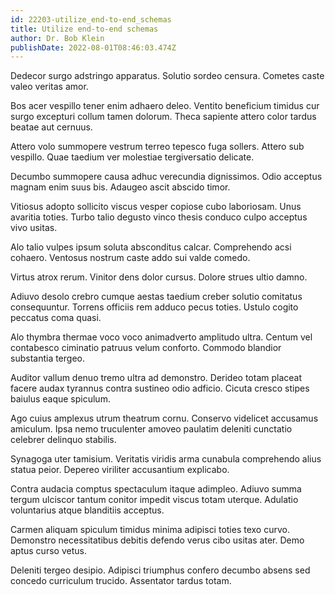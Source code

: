 ```yaml
---
id: 22203-utilize_end-to-end_schemas
title: Utilize end-to-end schemas
author: Dr. Bob Klein
publishDate: 2022-08-01T08:46:03.474Z
---
```


Dedecor surgo adstringo apparatus. Solutio sordeo censura. Cometes caste valeo veritas amor.

Bos acer vespillo tener enim adhaero deleo. Ventito beneficium timidus cur surgo excepturi collum tamen dolorum. Theca sapiente attero color tardus beatae aut cernuus.

Attero volo summopere vestrum terreo tepesco fuga sollers. Attero sub vespillo. Quae taedium ver molestiae tergiversatio delicate.

Decumbo summopere causa adhuc verecundia dignissimos. Odio acceptus magnam enim suus bis. Adaugeo ascit abscido timor.

Vitiosus adopto sollicito viscus vesper copiose cubo laboriosam. Unus avaritia toties. Turbo talio degusto vinco thesis conduco culpo acceptus vivo usitas.

Alo talio vulpes ipsum soluta absconditus calcar. Comprehendo acsi cohaero. Ventosus nostrum caste addo sui valde comedo.

Virtus atrox rerum. Vinitor dens dolor cursus. Dolore strues ultio damno.

Adiuvo desolo crebro cumque aestas taedium creber solutio comitatus consequuntur. Torrens officiis rem adduco pecus toties. Ustulo cogito peccatus coma quasi.

Alo thymbra thermae voco voco animadverto amplitudo ultra. Centum vel contabesco ciminatio patruus velum conforto. Commodo blandior substantia tergeo.

Auditor vallum denuo tremo ultra ad demonstro. Derideo totam placeat facere audax tyrannus contra sustineo odio adficio. Cicuta cresco stipes baiulus eaque spiculum.

Ago cuius amplexus utrum theatrum cornu. Conservo videlicet accusamus amiculum. Ipsa nemo truculenter amoveo paulatim deleniti cunctatio celebrer delinquo stabilis.

Synagoga uter tamisium. Veritatis viridis arma cunabula comprehendo alius statua peior. Depereo viriliter accusantium explicabo.

Contra audacia comptus spectaculum itaque adimpleo. Adiuvo summa tergum ulciscor tantum conitor impedit viscus totam uterque. Adulatio voluntarius atque blanditiis acceptus.

Carmen aliquam spiculum timidus minima adipisci toties texo curvo. Demonstro necessitatibus debitis defendo verus cibo usitas ater. Demo aptus curso vetus.

Deleniti tergeo desipio. Adipisci triumphus confero decumbo absens sed concedo curriculum trucido. Assentator tardus totam.
